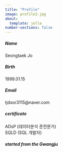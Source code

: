 ```yaml
---
title: "Profile"
image: profile3.jpg
about:
  template: jolla
number-sections: false
---
```

##### Name            
Seongtaek Jo

##### Birth
1999.01.15

##### Email
tjdxor3115@naver.com

##### certificate
ADsP (데이터분석 준전문가)<br>SQLD (SQL 개발자)

##### started from the Gwangju